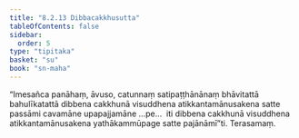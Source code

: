 ```yaml
---
title: "8.2.13 Dibbacakkhusutta"
tableOfContents: false
sidebar:
  order: 5
type: "tipitaka"
basket: "su"
book: "sn-maha"
---
```



<DynamicBreadcrumb />

<Division number="921" book="sn-maha" bookNo="14" page="267">

<Paragraph number="1617" book="sn-maha">
“Imesañca panāhaṃ, āvuso, catunnaṃ satipaṭṭhānānaṃ bhāvitattā bahulīkatattā dibbena cakkhunā visuddhena atikkantamānusakena satte passāmi cavamāne upapajjamāne …pe…  iti dibbena cakkhunā visuddhena atikkantamānusakena yathākammūpage satte pajānāmī”ti.

</Paragraph>
</Division>

<Paragraph number="1618" type="center" book="sn-maha">
Terasamaṃ.
</Paragraph>